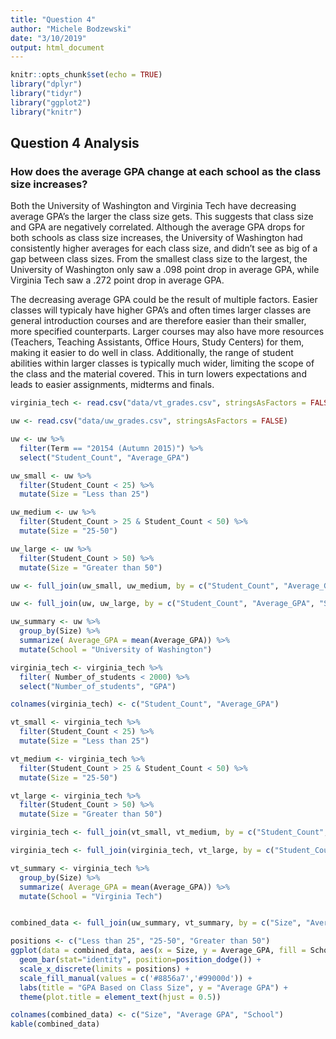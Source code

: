 ```yaml
---
title: "Question 4"
author: "Michele Bodzewski"
date: "3/10/2019"
output: html_document
---
```


```r
knitr::opts_chunk$set(echo = TRUE)
library("dplyr")
library("tidyr")
library("ggplot2")
library("knitr")
```

## Question 4 Analysis

### How does the average GPA change at each school as the class size increases? 

Both the University of Washington and Virginia Tech have decreasing average GPA's the larger the class size gets. This suggests that class size and GPA are negatively correlated. Although the average GPA drops for both schools as class size increases, the University of Washington had consistently higher averages for each class size, and didn't see as big of a gap between class sizes. From the smallest class size to the largest, the University of Washington only saw a .098 point drop in average GPA, while Virginia Tech saw a .272 point drop in average GPA. 

The decreasing average GPA could be the result of multiple factors. Easier classes will typicaly have higher GPA's and often times larger classes are general introduction courses and are therefore easier than their smaller, more specified counterparts. Larger courses may also have more resources (Teachers, Teaching Assistants, Office Hours, Study Centers) for them, making it easier to do well in class. Additionally, the range of student abilities within larger classes is typically much wider, limiting the scope of the class and the material covered. This in turn lowers expectations and leads to easier assignments, midterms and finals.

```r
virginia_tech <- read.csv("data/vt_grades.csv", stringsAsFactors = FALSE)

uw <- read.csv("data/uw_grades.csv", stringsAsFactors = FALSE)

uw <- uw %>% 
  filter(Term == "20154 (Autumn 2015)") %>% 
  select("Student_Count", "Average_GPA") 

uw_small <- uw %>% 
  filter(Student_Count < 25) %>% 
  mutate(Size = "Less than 25")

uw_medium <- uw %>% 
  filter(Student_Count > 25 & Student_Count < 50) %>% 
  mutate(Size = "25-50")

uw_large <- uw %>% 
  filter(Student_Count > 50) %>% 
  mutate(Size = "Greater than 50")

uw <- full_join(uw_small, uw_medium, by = c("Student_Count", "Average_GPA", "Size"))

uw <- full_join(uw, uw_large, by = c("Student_Count", "Average_GPA", "Size"))

uw_summary <- uw %>% 
  group_by(Size) %>% 
  summarize( Average_GPA = mean(Average_GPA)) %>% 
  mutate(School = "University of Washington")

virginia_tech <- virginia_tech %>% 
  filter( Number_of_students < 2000) %>% 
  select("Number_of_students", "GPA")

colnames(virginia_tech) <- c("Student_Count", "Average_GPA")

vt_small <- virginia_tech %>% 
  filter(Student_Count < 25) %>% 
  mutate(Size = "Less than 25")

vt_medium <- virginia_tech %>% 
  filter(Student_Count > 25 & Student_Count < 50) %>% 
  mutate(Size = "25-50")

vt_large <- virginia_tech %>% 
  filter(Student_Count > 50) %>% 
  mutate(Size = "Greater than 50")

virginia_tech <- full_join(vt_small, vt_medium, by = c("Student_Count", "Average_GPA", "Size"))

virginia_tech <- full_join(virginia_tech, vt_large, by = c("Student_Count", "Average_GPA", "Size"))

vt_summary <- virginia_tech %>% 
  group_by(Size) %>% 
  summarize( Average_GPA = mean(Average_GPA)) %>% 
  mutate(School = "Virginia Tech") 


combined_data <- full_join(uw_summary, vt_summary, by = c("Size", "Average_GPA", "School"))

positions <- c("Less than 25", "25-50", "Greater than 50")
ggplot(data = combined_data, aes(x = Size, y = Average_GPA, fill = School)) + 
  geom_bar(stat="identity", position=position_dodge()) +
  scale_x_discrete(limits = positions) +
  scale_fill_manual(values = c('#8856a7','#99000d')) +
  labs(title = "GPA Based on Class Size", y = "Average GPA") +
  theme(plot.title = element_text(hjust = 0.5))
```

```r
colnames(combined_data) <- c("Size", "Average GPA", "School")
kable(combined_data)
```